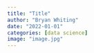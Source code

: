 ```yaml
---
title: "Title"
author: "Bryan Whiting"
date: "2022-01-01"
categories: [data science]
image: "image.jpg"
---
```

